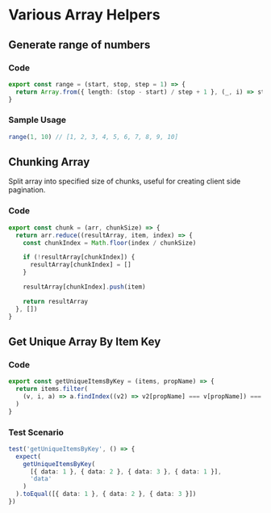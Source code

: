# Various Array Helpers

## Generate range of numbers

### Code

```typescript copy
export const range = (start, stop, step = 1) => {
  return Array.from({ length: (stop - start) / step + 1 }, (_, i) => start + i * step)
}
```

### Sample Usage

```typescript copy
range(1, 10) // [1, 2, 3, 4, 5, 6, 7, 8, 9, 10]
```

## Chunking Array

Split array into specified size of chunks, useful for creating client side pagination.

### Code

```typescript copy
export const chunk = (arr, chunkSize) => {
  return arr.reduce((resultArray, item, index) => {
    const chunkIndex = Math.floor(index / chunkSize)

    if (!resultArray[chunkIndex]) {
      resultArray[chunkIndex] = []
    }

    resultArray[chunkIndex].push(item)

    return resultArray
  }, [])
}
```


## Get Unique Array By Item Key

### Code

```typescript copy
export const getUniqueItemsByKey = (items, propName) => {
  return items.filter(
    (v, i, a) => a.findIndex((v2) => v2[propName] === v[propName]) === i
  )
}
```

### Test Scenario

```typescript copy
test('getUniqueItemsByKey', () => {
  expect(
    getUniqueItemsByKey(
      [{ data: 1 }, { data: 2 }, { data: 3 }, { data: 1 }],
      'data'
    )
  ).toEqual([{ data: 1 }, { data: 2 }, { data: 3 }])
})
```
